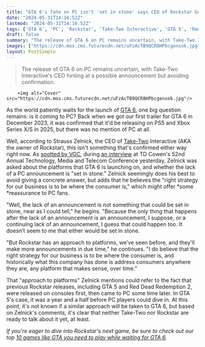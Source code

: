 ```yaml
---
title: "GTA 6's fate on PC isn't 'set in stone' says CEO of Rockstar Games owner, but 'the right strategy for our business is to be where the consumer is'"
date: "2024-05-31T14:16:52Z"
lastmod: "2024-05-31T14:16:52Z"
tags: ['GTA 6', 'PC', 'Rockstar', 'Take-Two Interactive', 'GTA 5', 'Red Dead Redemption 2']
draft: false
summary: "The release of GTA 6 on PC remains uncertain, with Take-Two Interactive's CEO hinting at a possible announcement but avoiding confirmation."
images: ["https://cdn.mos.cms.futurecdn.net/uFzAcTB9QCR8HPbcgensok.jpg"]
layout: PostSimple
---
```

> The release of GTA 6 on PC remains uncertain, with Take-Two Interactive's CEO hinting at a possible announcement but avoiding confirmation.


        <img alt="Cover" src="https://cdn.mos.cms.futurecdn.net/uFzAcTB9QCR8HPbcgensok.jpg"/>
        
As the world patiently waits for the launch of [<u>GTA 6</u>](https://www.gamesradar.com/gta-6-guide/), one big question remains: is it coming to PC? Back when we got our first trailer for GTA 6 in December 2023, it was confirmed that it'd be releasing on PS5 and Xbox Series X/S in 2025, but there was no mention of PC at all. 

Well, according to Strauss Zelnick, the CEO of [Take-Two](https://www.gamesradar.com/tag/take-two-interactive/) Interactive (AKA the owner of Rockstar), this isn't something that's confirmed either way right now. As [<u>spotted by VGC</u>](https://www.videogameschronicle.com/news/take-two-discusses-decision-not-to-announce-grand-theft-auto-6-for-pc/), during [<u>an interview</u>](https://wsw.com/webcast/cowen162/ttwo/2064582) at TD Cowen's 52nd Annual Technology, Media and Telecom Conference yesterday, Zelnick was asked about the platforms that GTA 6 is launching on, and whether the lack of a PC announcement is "set in stone." Zelnick seemingly does his best to avoid giving a concrete answer, but adds that he believes the "right strategy for our business is to be where the consumer is," which might offer *some *reassurance to PC fans.

"Well, the lack of an announcement is not something that could be set in stone, near as I could tell," he begins. "Because the only thing that happens after the lack of an announcement is an announcement, I suppose, or a continuing lack of an announcement, I guess that could happen too. It doesn’t seem to me that either would be set in stone.

"But Rockstar has an approach to platforms, we’ve seen before, and they'll make more announcements in due time," he continues. "I do believe that the right strategy for our business is to be where the consumer is, and historically what this company has done is address consumers anywhere they are, any platform that makes sense, over time.”

That "approach to platforms" Zelnick mentions could refer to the fact that previous Rockstar releases, including GTA 5 and Red Dead Redemption 2, were released on consoles first, then came to PC some time later. In GTA 5's case, it was a year and a half before PC players could dive in. At this point, it's not known if a similar approach will be taken to GTA 6, but based on Zelnick's comments, it's clear that neither Take-Two nor Rockstar are ready to talk about it yet, at least. 

*If you're eager to dive into Rockstar's next game, be sure to check out our top *[<u><em>10 games like GTA you need to play while waiting for GTA 6</em></u>](https://www.gamesradar.com/games-like-gta-grand-theft-auto/)*.*
        